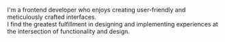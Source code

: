 I'm a frontend developer who enjoys creating user-friendly and meticulously crafted interfaces.  
I find the greatest fulfillment in designing and implementing experiences at the intersection of functionality and design.
